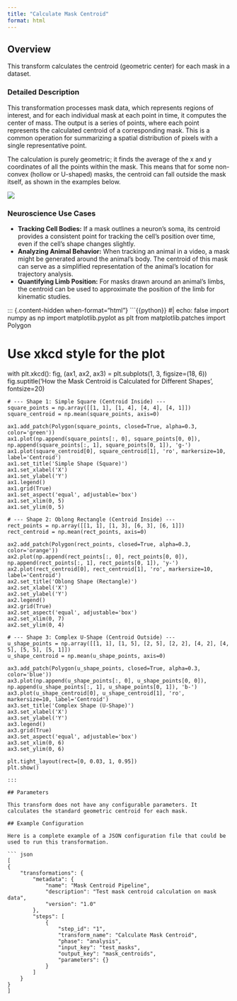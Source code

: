 ```yaml
---
title: "Calculate Mask Centroid"
format: html
---
```


## Overview

This transform calculates the centroid (geometric center) for each mask in a dataset.

### Detailed Description

This transformation processes mask data, which represents regions of interest, and for each individual mask at each point in time, it computes the center of mass. The output is a series of points, where each point represents the calculated centroid of a corresponding mask. This is a common operation for summarizing a spatial distribution of pixels with a single representative point.

The calculation is purely geometric; it finds the average of the x and y coordinates of all the points within the mask. This means that for some non-convex (hollow or U-shaped) masks, the centroid can fall outside the mask itself, as shown in the examples below.

![](images/clipboard-3745231988.png)

### Neuroscience Use Cases

-   **Tracking Cell Bodies:** If a mask outlines a neuron's soma, its centroid provides a consistent point for tracking the cell's position over time, even if the cell's shape changes slightly.
-   **Analyzing Animal Behavior:** When tracking an animal in a video, a mask might be generated around the animal's body. The centroid of this mask can serve as a simplified representation of the animal's location for trajectory analysis.
-   **Quantifying Limb Position:** For masks drawn around an animal's limbs, the centroid can be used to approximate the position of the limb for kinematic studies.

::: {.content-hidden when-format="html"}
```{{python}}
#| echo: false
import numpy as np
import matplotlib.pyplot as plt
from matplotlib.patches import Polygon

# Use xkcd style for the plot
with plt.xkcd():
    fig, (ax1, ax2, ax3) = plt.subplots(1, 3, figsize=(18, 6))
    fig.suptitle('How the Mask Centroid is Calculated for Different Shapes', fontsize=20)

    # --- Shape 1: Simple Square (Centroid Inside) ---
    square_points = np.array([[1, 1], [1, 4], [4, 4], [4, 1]])
    square_centroid = np.mean(square_points, axis=0)

    ax1.add_patch(Polygon(square_points, closed=True, alpha=0.3, color='green'))
    ax1.plot(np.append(square_points[:, 0], square_points[0, 0]), np.append(square_points[:, 1], square_points[0, 1]), 'g-')
    ax1.plot(square_centroid[0], square_centroid[1], 'ro', markersize=10, label='Centroid')
    ax1.set_title('Simple Shape (Square)')
    ax1.set_xlabel('X')
    ax1.set_ylabel('Y')
    ax1.legend()
    ax1.grid(True)
    ax1.set_aspect('equal', adjustable='box')
    ax1.set_xlim(0, 5)
    ax1.set_ylim(0, 5)

    # --- Shape 2: Oblong Rectangle (Centroid Inside) ---
    rect_points = np.array([[1, 1], [1, 3], [6, 3], [6, 1]])
    rect_centroid = np.mean(rect_points, axis=0)

    ax2.add_patch(Polygon(rect_points, closed=True, alpha=0.3, color='orange'))
    ax2.plot(np.append(rect_points[:, 0], rect_points[0, 0]), np.append(rect_points[:, 1], rect_points[0, 1]), 'y-')
    ax2.plot(rect_centroid[0], rect_centroid[1], 'ro', markersize=10, label='Centroid')
    ax2.set_title('Oblong Shape (Rectangle)')
    ax2.set_xlabel('X')
    ax2.set_ylabel('Y')
    ax2.legend()
    ax2.grid(True)
    ax2.set_aspect('equal', adjustable='box')
    ax2.set_xlim(0, 7)
    ax2.set_ylim(0, 4)

    # --- Shape 3: Complex U-Shape (Centroid Outside) ---
    u_shape_points = np.array([[1, 1], [1, 5], [2, 5], [2, 2], [4, 2], [4, 5], [5, 5], [5, 1]])
    u_shape_centroid = np.mean(u_shape_points, axis=0)

    ax3.add_patch(Polygon(u_shape_points, closed=True, alpha=0.3, color='blue'))
    ax3.plot(np.append(u_shape_points[:, 0], u_shape_points[0, 0]), np.append(u_shape_points[:, 1], u_shape_points[0, 1]), 'b-')
    ax3.plot(u_shape_centroid[0], u_shape_centroid[1], 'ro', markersize=10, label='Centroid')
    ax3.set_title('Complex Shape (U-Shape)')
    ax3.set_xlabel('X')
    ax3.set_ylabel('Y')
    ax3.legend()
    ax3.grid(True)
    ax3.set_aspect('equal', adjustable='box')
    ax3.set_xlim(0, 6)
    ax3.set_ylim(0, 6)

    plt.tight_layout(rect=[0, 0.03, 1, 0.95])
    plt.show()
```
:::

## Parameters

This transform does not have any configurable parameters. It calculates the standard geometric centroid for each mask.

## Example Configuration

Here is a complete example of a JSON configuration file that could be used to run this transformation.

``` json
[
{
    "transformations": {
        "metadata": {
            "name": "Mask Centroid Pipeline",
            "description": "Test mask centroid calculation on mask data",
            "version": "1.0"
        },
        "steps": [
            {
                "step_id": "1",
                "transform_name": "Calculate Mask Centroid",
                "phase": "analysis",
                "input_key": "test_masks",
                "output_key": "mask_centroids",
                "parameters": {}
            }
        ]
    }
}
]
```
